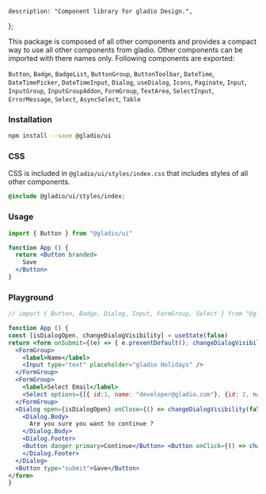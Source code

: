 
    description: "Component library for gladio Design.",
};


<div className="max-w-sm mx-auto my-8">
  <ElementIcon />
</div>

This package is composed of all other components and provides a compact way to use all other components from gladio.
Other components can be imported with there names only. Following components are exported:


`Button`, `Badge`, `BadgeList`, `ButtonGroup`, `ButtonToolbar`, `DateTime`, `DateTimePicker`, `DateTimeInput`, `Dialog`, `useDialog`,
`Icons`, `Paginate`, `Input`, `InputGroup`, `InputGroupAddon`, `FormGroup`, `TextArea`, `SelectInput`, `ErrorMessage`,
`Select`, `AsyncSelect`, `Table`

### Installation

```bash
npm install --save @gladio/ui
```

### CSS

CSS is included in `@gladio/ui/styles/index.css` that includes styles of all other components.

```css
@include @gladio/ui/styles/index;
```

### Usage

```jsx
import { Button } from "@gladio/ui"

function App () {
  return <Button branded>
    Save
  </Button>
}
```

### Playground

```jsx live=true
// import { Button, Badge, Dialog, Input, FormGroup, Select } from "@gladio/ui"

function App () {
const [isDialogOpen, changeDialogVisibility] = useState(false)
return <form onSubmit={(e) => { e.preventDefault(); changeDialogVisibility(true)}}>
  <FormGroup>
    <label>Name</label>
    <Input type="text" placeholder="gladio Holidays" />
  </FormGroup>
  <FormGroup>
    <label>Select Email</label>
    <Select options={[{ id:1, name: "developer@gladio.com"}, {id: 2, name: "support@gladio.com" }]} />
  </FormGroup>
  <Dialog open={isDialogOpen} onClose={() => changeDialogVisibility(false)}>
    <Dialog.Body>
      Are you sure you want to continue ?
    </Dialog.Body>
    <Dialog.Footer>
    <Button danger primary>Continue</Button> <Button onClick={() => changeDialogVisibility(false)}>Cancel</Button>
    </Dialog.Footer>
  </Dialog>
  <Button type="submit">Save</Button>
</form>
}
```
